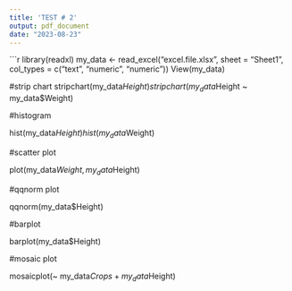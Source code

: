 ---
title: 'TEST # 2'
output: pdf_document
date: "2023-08-23"
---





```{r cars}
library(readxl)
my_data <- read_excel("excel.file.xlsx", 
                      sheet = "Sheet1", col_types = c("text", 
                                                      "numeric", "numeric"))
View(my_data)

#strip chart
stripchart(my_data$Height)
stripchart(my_data$Height ~ my_data$Weight)

#histogram

hist(my_data$Height)
hist(my_data$Weight)


#scatter plot

plot(my_data$Weight , my_data$Height)

#qqnorm plot

qqnorm(my_data$Height)

#barplot

barplot(my_data$Height)
 
#mosaic plot

mosaicplot(~ my_data$Crops+my_data$Height)



